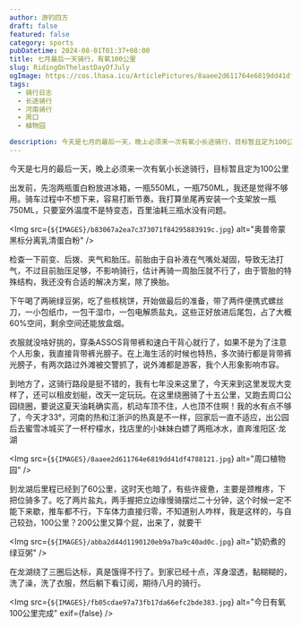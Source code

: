 ```yaml
---
author: 游钓四方
draft: false
featured: false
category: sports
pubDatetime: 2024-08-01T01:37+08:00
title: 七月最后一天骑行，有氧100公里
slug: RidingOnThelastDayOfJuly
ogImage: https://cos.lhasa.icu/ArticlePictures/8aaee2d611764e6819dd41df478812112.jpg_81
tags:
  - 骑行日志
  - 长途骑行
  - 河南骑行
  - 周口
  - 植物园

description: 今天是七月的最后一天，晚上必须来一次有氧小长途骑行，目标暂且定为100公里
---
```



今天是七月的最后一天，晚上必须来一次有氧小长途骑行，目标暂且定为100公里

出发前，先泡两瓶蛋白粉放进冰箱，一瓶550ML，一瓶750ML，我还是觉得不够用。骑车过程中不想下来，容易打断节奏。我打算坐尾再安装一个支架放一瓶750ML，只要室外温度不是特变态，百里油耗三瓶水没有问题。

<Img src={`${IMAGES}/b83067a2ea7c373071f84295883919c.jpg`} alt="奥普帝蒙 黑标分离乳清蛋白粉" />

检查一下前变、后拨、夹气和胎压。前胎由于自补液在气嘴处凝固，导致无法打气，不过目前胎压足够，不影响骑行，估计再骑一周胎压就不行了，由于管胎的特殊结构，我还没有合适的解决方案，除了换胎。

下午喝了两碗绿豆粥，吃了些核桃饼，开始做最后的准备，带了两件便携式螺丝刀，一小包纸巾，一包干湿巾，一包电解质盐丸，这些正好放进后尾包，占了大概60%空间，剩余空间还能放盒烟。

衣服就没啥好挑的，穿条ASSOS背带裤和速白干背心就行了，如果不是为了注意个人形象，我直接背带裤光膀子。在上海生活的时候也特热，多次骑行都是背带裤光膀子，有两次路过外滩被交警抓了，说外滩都是游客，我个人形象影响市容。

到地方了，这骑行路段是挺不错的，我有七年没来这里了，今天来到这里发现大变样了，还可以租皮划艇，改天一定玩玩。在这里绕圈骑了十五公里，又跑去周口公园绕圈，要说这夏天油耗确实高，机动车顶不住，人也顶不住啊！我的水有点不够了，今天才33°，河南的热和江浙沪的热真是不一样，回家后一直不适应，出公园后去蜜雪冰城买了一杯柠檬水，找店里的小妹妹白嫖了两瓶冰水，直奔淮阳区·龙湖

<Img src={`${IMAGES}/8aaee2d611764e6819dd41df4788121.jpg`} alt="周口植物园" />

到龙湖后里程已经到了60公里，这时天也暗了，有些许疲惫，主要是颈椎疼，下把位骑多了。吃了两片盐丸，两手握把立边缘慢骑摆烂二十分钟，这个时候一定不能下来歇，推车都不行，下车体力直接归零，不知道别人咋样，我是这样的，与自己较劲，100公里？200公里又算个屁，出来了，就要干

<Img src={`${IMAGES}/abba2d44d1190120eb9a7ba9c40ad0c.jpg`} alt="奶奶煮的绿豆粥" />

在龙湖绕了三圈后达标，真是饿得不行了。到家已经十点，浑身湿透，黏糊糊的，洗了澡，洗了衣服，然后躺下看订阅，期待八月的骑行。

<Img src={`${IMAGES}/fb05cdae97a73fb17da66efc2bde383.jpg`} alt="今日有氧100公里完成" exif={false} />